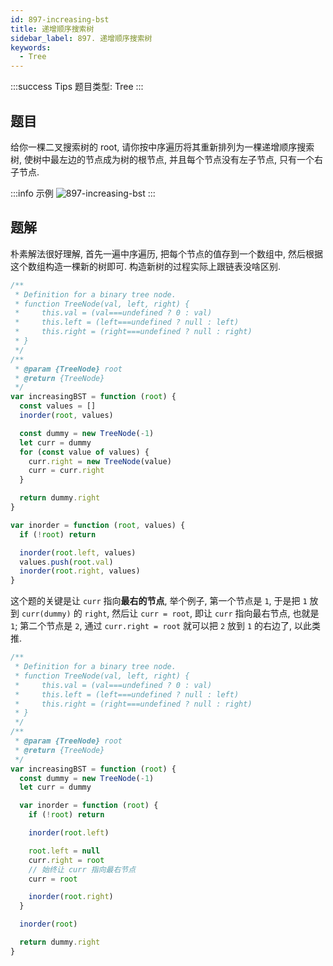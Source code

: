 ```yaml
---
id: 897-increasing-bst
title: 递增顺序搜索树
sidebar_label: 897. 递增顺序搜索树
keywords:
  - Tree
---
```


:::success Tips
题目类型: Tree
:::

## 题目

给你一棵二叉搜索树的 root, 请你按中序遍历将其重新排列为一棵递增顺序搜索树, 使树中最左边的节点成为树的根节点, 并且每个节点没有左子节点, 只有一个右子节点.

:::info 示例
![897-increasing-bst](../../static/img/897-increasing-bst.jpg)
:::

## 题解


<Tabs>
  <TabItem value="JavaScript - 朴素解法" label="JavaScript - 朴素解法" default>

朴素解法很好理解, 首先一遍中序遍历, 把每个节点的值存到一个数组中, 然后根据这个数组构造一棵新的树即可. 构造新树的过程实际上跟链表没啥区别.

```ts
/**
 * Definition for a binary tree node.
 * function TreeNode(val, left, right) {
 *     this.val = (val===undefined ? 0 : val)
 *     this.left = (left===undefined ? null : left)
 *     this.right = (right===undefined ? null : right)
 * }
 */
/**
 * @param {TreeNode} root
 * @return {TreeNode}
 */
var increasingBST = function (root) {
  const values = []
  inorder(root, values)

  const dummy = new TreeNode(-1)
  let curr = dummy
  for (const value of values) {
    curr.right = new TreeNode(value)
    curr = curr.right
  }

  return dummy.right
}

var inorder = function (root, values) {
  if (!root) return

  inorder(root.left, values)
  values.push(root.val)
  inorder(root.right, values)
}
```

</TabItem>
<TabItem value="JavaScript - 在中序遍历的过程中改变节点指向" label="JavaScript - 在中序遍历的过程中改变节点指向">

这个题的关键是让 `curr` 指向**最右的节点**, 举个例子, 第一个节点是 `1`, 于是把 `1` 放到 `curr(dummy)` 的 `right`, 然后让 `curr = root`, 即让 `curr` 指向最右节点, 也就是 `1`; 第二个节点是 `2`, 通过 `curr.right = root` 就可以把 `2` 放到 `1` 的右边了, 以此类推.

```ts
/**
 * Definition for a binary tree node.
 * function TreeNode(val, left, right) {
 *     this.val = (val===undefined ? 0 : val)
 *     this.left = (left===undefined ? null : left)
 *     this.right = (right===undefined ? null : right)
 * }
 */
/**
 * @param {TreeNode} root
 * @return {TreeNode}
 */
var increasingBST = function (root) {
  const dummy = new TreeNode(-1)
  let curr = dummy

  var inorder = function (root) {
    if (!root) return

    inorder(root.left)

    root.left = null
    curr.right = root
    // 始终让 curr 指向最右节点
    curr = root

    inorder(root.right)
  }

  inorder(root)

  return dummy.right
}
```

</TabItem>
</Tabs>

